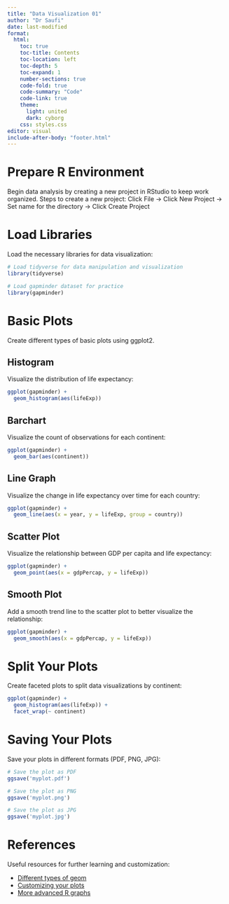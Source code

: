 ```yaml
---
title: "Data Visualization 01"
author: "Dr Saufi"
date: last-modified
format: 
  html:
    toc: true
    toc-title: Contents
    toc-location: left
    toc-depth: 5
    toc-expand: 1
    number-sections: true
    code-fold: true
    code-summary: "Code"
    code-link: true
    theme:
      light: united
      dark: cyborg
    css: styles.css
editor: visual
include-after-body: "footer.html"
---
```


# Prepare R Environment

Begin data analysis by creating a new project in RStudio to keep work organized. Steps to create a new project: Click File -\> Click New Project -\> Set name for the directory -\> Click Create Project

# Load Libraries

Load the necessary libraries for data visualization:

```r
# Load tidyverse for data manipulation and visualization
library(tidyverse)

# Load gapminder dataset for practice
library(gapminder)
```

# Basic Plots

Create different types of basic plots using ggplot2.

## Histogram

Visualize the distribution of life expectancy:

```r
ggplot(gapminder) +
  geom_histogram(aes(lifeExp))
```

## Barchart

Visualize the count of observations for each continent:

```r
ggplot(gapminder) +
  geom_bar(aes(continent))
```

## Line Graph

Visualize the change in life expectancy over time for each country:

```r
ggplot(gapminder) +
  geom_line(aes(x = year, y = lifeExp, group = country))
```

## Scatter Plot

Visualize the relationship between GDP per capita and life expectancy:

```r
ggplot(gapminder) +
  geom_point(aes(x = gdpPercap, y = lifeExp))
```

## Smooth Plot

Add a smooth trend line to the scatter plot to better visualize the relationship:

```r
ggplot(gapminder) +
  geom_smooth(aes(x = gdpPercap, y = lifeExp))
```

# Split Your Plots

Create faceted plots to split data visualizations by continent:

```r
ggplot(gapminder) +
  geom_histogram(aes(lifeExp)) +
  facet_wrap(~ continent)
```

# Saving Your Plots

Save your plots in different formats (PDF, PNG, JPG):

```r
# Save the plot as PDF
ggsave('myplot.pdf')

# Save the plot as PNG
ggsave('myplot.png')

# Save the plot as JPG
ggsave('myplot.jpg')
```

# References

Useful resources for further learning and customization:

-   [Different types of geom](https://ggplot2.tidyverse.org/reference/index.html)
-   [Customizing your plots](http://www.cookbook-r.com/Graphs/)
-   [More advanced R graphs](https://www.r-graph-gallery.com/)
